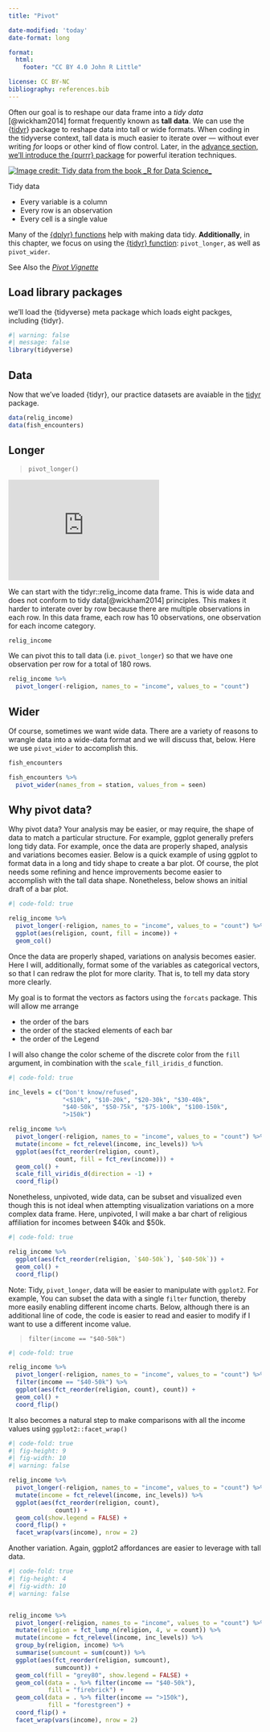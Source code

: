 ```yaml
---
title: "Pivot"

date-modified: 'today'
date-format: long

format: 
  html:
    footer: "CC BY 4.0 John R Little"

license: CC BY-NC    
bibliography: references.bib
---
```


Often our goal is to reshape our data frame into a *tidy data* [@wickham2014] format frequently known as **tall data**. We can use the {[tidyr](https://tidyr.tidyverse.org/)} package to reshape data into tall or wide formats. When coding in the tidyverse context, tall data is much easier to iterate over --- without ever writing *for* loops or other kind of flow control. Later, in the [advance section, we'll introduce the {purrr} package](purrr.html "purrr") for powerful iteration techniques.

[![Image credit: Tidy data from the book \_R for Data Science\_](images/tidy_data.png){fig-alt="Tidy data"}](images/tidy_data.png)

Tidy data

-   Every variable is a column
-   Every row is an observation
-   Every cell is a single value

Many of the [{dplyr} functions](https://dplyr.tidyverse.org/reference/index.html) help with making data tidy. **Additionally**, in this chapter, we focus on using the [{tidyr} function](https://tidyr.tidyverse.org/reference/index.html): `pivot_longer`, as well as `pivot_wider`.

See Also the [*Pivot Vignette*](https://tidyr.tidyverse.org/articles/pivot.html)

## Load library packages

we'll load the {tidyverse} meta package which loads eight packges, including {tidyr}.

```r
#| warning: false
#| message: false
library(tidyverse)
```

## Data

Now that we've loaded {tidyr}, our practice datasets are avaiable in the [tidyr](https://tidyr.tidyverse.org/reference/index.html#section-data) package.

```r
data(relig_income)
data(fish_encounters)
```

## Longer

> `pivot_longer()`

::: column-margin
```{=html}
<iframe width="300" height="200" src="https://www.youtube.com/embed/sspFC2m8fog" title="YouTube video player" frameborder="0" allow="accelerometer; autoplay; clipboard-write; encrypted-media; gyroscope; picture-in-picture; web-share" allowfullscreen></iframe>
```
:::

We can start with the tidyr::relig_income data frame. This is wide data and does not conform to tidy data[@wickham2014] principles. This makes it harder to interate over by row because there are multiple observations in each row. In this data frame, each row has 10 observations, one observation for each income category.

```r
relig_income
```

We can pivot this to tall data (i.e. `pivot_longer`) so that we have one observation per row for a total of 180 rows.

```r
relig_income %>%
  pivot_longer(-religion, names_to = "income", values_to = "count")
```

## Wider

Of course, sometimes we want wide data. There are a variety of reasons to wrangle data into a wide-data format and we will discuss that, below. Here we use `pivot_wider` to accomplish this.

```r
fish_encounters
```

```r
fish_encounters %>% 
  pivot_wider(names_from = station, values_from = seen)
```

## Why pivot data?

Why pivot data? Your analysis may be easier, or may require, the shape of data to match a particular structure. For example, ggplot generally prefers long tidy data. For example, once the data are properly shaped, analysis and variations becomes easier. Below is a quick example of using ggplot to format data in a long and tidy shape to create a bar plot. Of course, the plot needs some refining and hence improvements become easier to accomplish with the tall data shape. Nonetheless, below shows an initial draft of a bar plot.

```r
#| code-fold: true

relig_income %>%
  pivot_longer(-religion, names_to = "income", values_to = "count") %>% 
  ggplot(aes(religion, count, fill = income)) +
  geom_col()
```

Once the data are properly shaped, variations on analysis becomes easier. Here I will, additionally, format some of the variables as categorical vectors, so that I can redraw the plot for more clarity. That is, to tell my data story more clearly.

My goal is to format the vectors as factors using the `forcats` package. This will allow me arrange

-   the order of the bars
-   the order of the stacked elements of each bar
-   the order of the Legend

I will also change the color scheme of the discrete color from the `fill` argument, in combination with the `scale_fill_iridis_d` function.

```r
#| code-fold: true

inc_levels = c("Don't know/refused",
               "<$10k", "$10-20k", "$20-30k", "$30-40k",
               "$40-50k", "$50-75k", "$75-100k", "$100-150k",
               ">150k")

relig_income %>%
  pivot_longer(-religion, names_to = "income", values_to = "count") %>% 
  mutate(income = fct_relevel(income, inc_levels)) %>% 
  ggplot(aes(fct_reorder(religion, count), 
             count, fill = fct_rev(income))) +
  geom_col() +
  scale_fill_viridis_d(direction = -1) +
  coord_flip() 
```

Nonetheless, unpivoted, wide data, can be subset and visualized even though this is not ideal when attempting visualization variations on a more complex data frame. Here, unpivoted, I will make a bar chart of religious affiliation for incomes between \$40k and \$50k.

```r
#| code-fold: true

relig_income %>% 
  ggplot(aes(fct_reorder(religion, `$40-50k`), `$40-50k`)) +
  geom_col() + 
  coord_flip()
```

Note: Tidy, `pivot_longer`, data will be easier to manipulate with `ggplot2`. For example, You can subset the data with a single `filter` function, thereby more easily enabling different income charts. Below, although there is an additional line of code, the code is easier to read and easier to modify if I want to use a different income value.

> `filter(income == "$40-50k")`

```r
#| code-fold: true

relig_income %>%
  pivot_longer(-religion, names_to = "income", values_to = "count") %>% 
  filter(income == "$40-50k") %>% 
  ggplot(aes(fct_reorder(religion, count), count)) +
  geom_col() +
  coord_flip() 
```

It also becomes a natural step to make comparisons with all the income values using `ggplot2::facet_wrap()`

```r
#| code-fold: true
#| fig-height: 9
#| fig-width: 10
#| warning: false

relig_income %>%
  pivot_longer(-religion, names_to = "income", values_to = "count") %>% 
  mutate(income = fct_relevel(income, inc_levels)) %>% 
  ggplot(aes(fct_reorder(religion, count), 
             count)) +
  geom_col(show.legend = FALSE) +
  coord_flip() +
  facet_wrap(vars(income), nrow = 2)
```

Another variation. Again, ggplot2 affordances are easier to leverage with tall data.

```r
#| code-fold: true
#| fig-height: 4
#| fig-width: 10
#| warning: false


relig_income %>%
  pivot_longer(-religion, names_to = "income", values_to = "count") %>% 
  mutate(religion = fct_lump_n(religion, 4, w = count)) %>% 
  mutate(income = fct_relevel(income, inc_levels)) %>% 
  group_by(religion, income) %>%
  summarise(sumcount = sum(count)) %>% 
  ggplot(aes(fct_reorder(religion, sumcount), 
             sumcount)) + 
  geom_col(fill = "grey80", show.legend = FALSE) +
  geom_col(data = . %>% filter(income == "$40-50k"),
           fill = "firebrick") +
  geom_col(data = . %>% filter(income == ">150k"),
           fill = "forestgreen") +
  coord_flip() +
  facet_wrap(vars(income), nrow = 2) 
```
